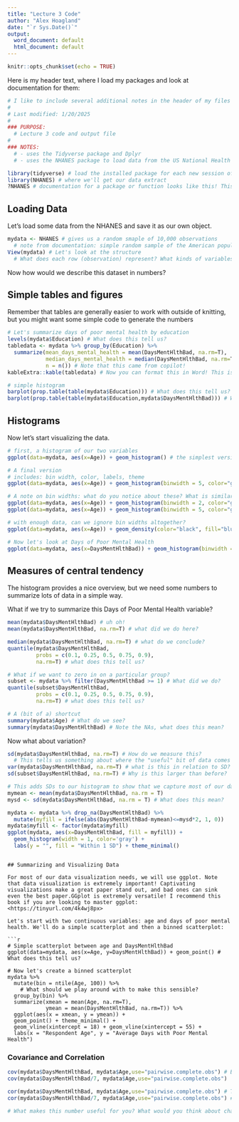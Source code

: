```yaml
---
title: "Lecture 3 Code"
author: "Alex Hoagland"
date: "`r Sys.Date()`"
output:
  word_document: default
  html_document: default
---
```


```r
knitr::opts_chunk$set(echo = TRUE)
```

Here is my header text, where I load my packages and look at documentation for them: 

```r
# I like to include several additional notes in the header of my files here:
#
# Last modified: 1/20/2025
#
### PURPOSE:
  # Lecture 3 code and output file
#
### NOTES:
  # - uses the Tidyverse package and Dplyr
  # - uses the NHANES package to load data from the US National Health and Nutrition Examination Survey (NHANES, 1999-2004).

library(tidyverse) # load the installed package for each new session of R
library(NHANES) # where we'll get our data extract
?NHANES # documentation for a package or function looks like this! This one gives us a list of all variables we could want
```

## Loading Data

Let's load some data from the NHANES and save it as our own object.

```r
mydata <- NHANES # gives us a random smaple of 10,000 observations
  # note from documentation: simple random sample of the American population
View(mydata) # Let's look at the structure
  # What does each row (observation) represent? What kinds of variables do we have? How would we describe this dataset in words? 
```

Now how would we describe this dataset in numbers? 

## Simple tables and figures

Remember that tables are generally easier to work with outside of knitting, but you might want some simple code to generate the numbers

```r
# Let's summarize days of poor mental health by education 
levels(mydata$Education) # What does this tell us? 
tabledata <- mydata %>% group_by(Education) %>% 
  summarize(mean_days_mental_health = mean(DaysMentHlthBad, na.rm=T),
            median_days_mental_health = median(DaysMentHlthBad, na.rm=T),
            n = n()) # Note that this came from copilot! 
kableExtra::kable(tabledata) # Now you can format this in Word! This is what I recommend for the next assignment. 

# simple histogram
barplot(prop.table(table(mydata$Education))) # What does this tell us? 
barplot(prop.table(table(mydata$Education,mydata$DaysMentHlthBad))) # What does this tell us? 
```

## Histograms
Now let's start visualizing the data.

```r
# first, a histogram of our two variables
ggplot(data=mydata, aes(x=Age)) + geom_histogram() # the simplest version. How can we clean it up? Let's do this live.

# A final version
# includes: bin width, color, labels, theme
ggplot(data=mydata, aes(x=Age)) + geom_histogram(binwidth = 5, color="gray", fill="blue", alpha=.6) + labs(y = "") + theme_minimal()

# A note on bin widths: what do you notice about these? What is similar/different?
ggplot(data=mydata, aes(x=Age)) + geom_histogram(binwidth = 2, color="gray", fill="blue", alpha=.6) + labs(y = "") + theme_minimal()
ggplot(data=mydata, aes(x=Age)) + geom_histogram(binwidth = 5, color="gray", fill="blue", alpha=.6) + labs(y = "") + theme_minimal()

# with enough data, can we ignore bin widths altogether?
ggplot(data=mydata, aes(x=Age)) + geom_density(color="black", fill="blue", alpha=.6) + labs(y = "") + theme_minimal()

# Now let's look at Days of Poor Mental Health
ggplot(data=mydata, aes(x=DaysMentHlthBad)) + geom_histogram(binwidth = 3, color="gray", fill="red", alpha=.6) + labs(y = "") + theme_minimal()
```

## Measures of central tendency
The histogram provides a nice overview, but we need some numbers to summarize lots of data in a simple way. 

What if we try to summarize this Days of Poor Mental Health variable? 

```r
mean(mydata$DaysMentHlthBad) # uh oh! 
mean(mydata$DaysMentHlthBad, na.rm=T) # what did we do here? 

median(mydata$DaysMentHlthBad, na.rm=T) # what do we conclude? 
quantile(mydata$DaysMentHlthBad, 
         probs = c(0.1, 0.25, 0.5, 0.75, 0.9), 
         na.rm=T) # what does this tell us? 

# What if we want to zero in on a particular group? 
subset <- mydata %>% filter(DaysMentHlthBad >= 1) # What did we do? 
quantile(subset$DaysMentHlthBad, 
         probs = c(0.1, 0.25, 0.5, 0.75, 0.9), 
         na.rm=T) # what does this tell us? 

# A (bit of a) shortcut
summary(mydata$Age) # What do we see?
summary(mydata$DaysMentHlthBad) # Note the NAs, what does this mean?
```

Now what about variation? 

```r
sd(mydata$DaysMentHlthBad, na.rm=T) # How do we measure this? 
  # This tells us something about where the "useful" bit of data comes in
var(mydata$DaysMentHlthBad, na.rm=T) # what is this in relation to SD?
sd(subset$DaysMentHlthBad, na.rm=T) # Why is this larger than before? 

# This adds SDs to our histogram to show that we capture most of our data within a standard deviation
mymean <- mean(mydata$DaysMentHlthBad, na.rm = T)
mysd <- sd(mydata$DaysMentHlthBad, na.rm = T) # What does this mean?

mydata <- mydata %>% drop_na(DaysMentHlthBad) %>%
  mutate(myfill = ifelse(abs(DaysMentHlthBad-mymean)<=mysd*2, 1, 0))
mydata$myfill <- factor(mydata$myfill)
ggplot(mydata, aes(x=DaysMentHlthBad, fill = myfill)) +
  geom_histogram(width = 1, color='gray') +
  labs(y = "", fill = "Within 1 SD") + theme_minimal()
```
```

## Summarizing and Visualizing Data

For most of our data visualization needs, we will use ggplot. Note that data visualization is extremely important! Captivating visualizations make a great paper stand out, and bad ones can sink even the best paper.GGplot is extremely versatile! I recommend this book if you are looking to master ggplot: <https://tinyurl.com/4k4wj8px>

Let's start with two continuous variables: age and days of poor mental health. We'll do a simple scatterplot and then a binned scatterplot: 

```r
# Simple scatterplot between age and DaysMentHlthBad
ggplot(data=mydata, aes(x=Age, y=DaysMentHlthBad)) + geom_point() # What does this tell us?

# Now let's create a binned scatterplot 
mydata %>%
  mutate(bin = ntile(Age, 100)) %>% 
    # What should we play around with to make this sensible? 
  group_by(bin) %>% 
  summarize(xmean = mean(Age, na.rm=T), 
            ymean = mean(DaysMentHlthBad, na.rm=T)) %>% 
  ggplot(aes(x = xmean, y = ymean)) +
  geom_point() + theme_minimal() + 
  geom_vline(xintercept = 18) + geom_vline(xintercept = 55) + 
  labs(x = "Respondent Age", y = "Average Days with Poor Mental Health")
```

### Covariance and Correlation

```r
cov(mydata$DaysMentHlthBad, mydata$Age,use="pairwise.complete.obs") # Base covariance -- but in units of what?
cov(mydata$DaysMentHlthBad/7, mydata$Age,use="pairwise.complete.obs")

cor(mydata$DaysMentHlthBad, mydata$Age,use="pairwise.complete.obs") # This makes more sense!
cor(mydata$DaysMentHlthBad/7, mydata$Age,use="pairwise.complete.obs") # This makes more sense!

# What makes this number useful for you? What would you think about changing to make this number more useful, given our results above? 
```
